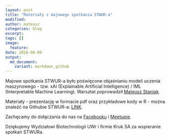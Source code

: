 ```yaml
---
layout: post
title: "Materiały z majowego spotkania STWUR-a"
modified:
author: mateusz
categories: blog
excerpt:
tags: []
image:
  feature:
date: 2018-06-09
output:
  md_document:
    variant: markdown_github
---
```



Majowe spotkania STWUR-a było poświęcone objaśnianiu modeli uczenia maszynowego - tzw. xAI (Explainable Artificial Intelligence) / IML (Interpretable Machine Learning).
Warsztat poprowadził [Mateusz Staniak](www.mstaniak.pl).

Materiały - prezentację w formacie pdf oraz przykładowe kody w R - można znaleźć na Githubie STWUR-a: [LINK](https://github.com/STWUR/eRementarz-29-05-2018).

Zachęcamy do dołączania do nas na [Facebooku](https://facebook.com/stwur) i [Meetupie](https://www.meetup.com/pl-PL/Wroclaw-R-Users-Group/).



Dziękujemy Wydziałowi Biotechnologii UWr i firmie Kruk SA za wspieranie spotkań STWURa.
